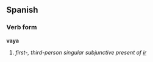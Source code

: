 ==Spanish==
===Verb form===
'''vaya'''

# ''first-, third-person singular subjunctive present of [[ir]]''